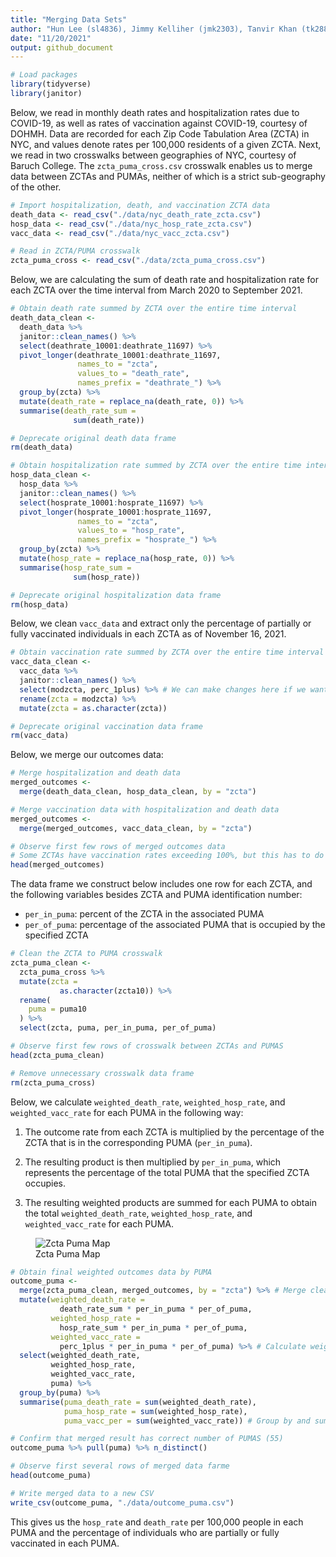 ```yaml
---
title: "Merging Data Sets"
author: "Hun Lee (sl4836), Jimmy Kelliher (jmk2303), Tanvir Khan (tk2886), Tucker Morgan (tlm2152), Zachary Katz (zak2132)"
date: "11/20/2021"
output: github_document
---
```


```r
# Load packages
library(tidyverse)
library(janitor)
```

Below, we read in monthly death rates and hospitalization rates due to COVID-19, as well as rates of vaccination against COVID-19, courtesy of DOHMH. Data are recorded for each Zip Code Tabulation Area (ZCTA) in NYC, and values denote rates per 100,000 residents of a given ZCTA. Next, we read in two crosswalks between geographies of NYC, courtesy of Baruch College. The `zcta_puma_cross.csv` crosswalk enables us to merge data between ZCTAs and PUMAs, neither of which is a strict sub-geography of the other.

```r
# Import hospitalization, death, and vaccination ZCTA data
death_data <- read_csv("./data/nyc_death_rate_zcta.csv")
hosp_data <- read_csv("./data/nyc_hosp_rate_zcta.csv")
vacc_data <- read_csv("./data/nyc_vacc_zcta.csv")

# Read in ZCTA/PUMA crosswalk
zcta_puma_cross <- read_csv("./data/zcta_puma_cross.csv")
```

Below, we are calculating the sum of death rate and hospitalization rate for each ZCTA over the time interval from March 2020 to September 2021.

```r
# Obtain death rate summed by ZCTA over the entire time interval
death_data_clean <-
  death_data %>% 
  janitor::clean_names() %>%
  select(deathrate_10001:deathrate_11697) %>%
  pivot_longer(deathrate_10001:deathrate_11697, 
               names_to = "zcta", 
               values_to = "death_rate", 
               names_prefix = "deathrate_") %>%
  group_by(zcta) %>%
  mutate(death_rate = replace_na(death_rate, 0)) %>% 
  summarise(death_rate_sum = 
              sum(death_rate))

# Deprecate original death data frame
rm(death_data)
```

```r
# Obtain hospitalization rate summed by ZCTA over the entire time interval
hosp_data_clean <- 
  hosp_data %>% 
  janitor::clean_names() %>%
  select(hosprate_10001:hosprate_11697) %>%
  pivot_longer(hosprate_10001:hosprate_11697, 
               names_to = "zcta", 
               values_to = "hosp_rate", 
               names_prefix = "hosprate_") %>%
  group_by(zcta) %>%
  mutate(hosp_rate = replace_na(hosp_rate, 0)) %>% 
  summarise(hosp_rate_sum = 
              sum(hosp_rate))

# Deprecate original hospitalization data frame
rm(hosp_data)
```

Below, we clean `vacc_data` and extract only the percentage of partially or fully vaccinated individuals in each ZCTA as of November 16, 2021.
```r
# Obtain vaccination rate summed by ZCTA over the entire time interval
vacc_data_clean <- 
  vacc_data %>% 
  janitor::clean_names() %>% 
  select(modzcta, perc_1plus) %>% # We can make changes here if we want to include other variables
  rename(zcta = modzcta) %>% 
  mutate(zcta = as.character(zcta))

# Deprecate original vaccination data frame
rm(vacc_data)
```

Below, we merge our outcomes data:

```r
# Merge hospitalization and death data
merged_outcomes <- 
  merge(death_data_clean, hosp_data_clean, by = "zcta")

# Merge vaccination data with hospitalization and death data
merged_outcomes <- 
  merge(merged_outcomes, vacc_data_clean, by = "zcta")

# Observe first few rows of merged outcomes data
# Some ZCTAs have vaccination rates exceeding 100%, but this has to do with migration between ZCTAs
head(merged_outcomes)
```

The data frame we construct below includes one row for each ZCTA, and the following variables besides ZCTA and PUMA identification number:

* `per_in_puma`: percent of the ZCTA in the associated PUMA
* `per_of_puma`: percentage of the associated PUMA that is occupied by the specified ZCTA

```r
# Clean the ZCTA to PUMA crosswalk
zcta_puma_clean <-
  zcta_puma_cross %>% 
  mutate(zcta = 
           as.character(zcta10)) %>%
  rename(
    puma = puma10
  ) %>% 
  select(zcta, puma, per_in_puma, per_of_puma)

# Observe first few rows of crosswalk between ZCTAs and PUMAS
head(zcta_puma_clean)

# Remove unnecessary crosswalk data frame
rm(zcta_puma_cross)
```

Below, we calculate `weighted_death_rate`, `weighted_hosp_rate`, and `weighted_vacc_rate` for each PUMA in the following way:

  1. The outcome rate from each ZCTA is multiplied by the percentage of the ZCTA that is in the corresponding PUMA (`per_in_puma`).
  
  2. The resulting product is then multiplied by `per_in_puma`, which represents the percentage of the total PUMA that the specified ZCTA occupies.
  
  3. The resulting weighted products are summed for each PUMA to obtain the total `weighted_death_rate`, `weighted_hosp_rate`, and `weighted_vacc_rate` for each PUMA.

![Zcta Puma Map](zcta_puma_map.jpg)

```r
# Obtain final weighted outcomes data by PUMA
outcome_puma <- 
  merge(zcta_puma_clean, merged_outcomes, by = "zcta") %>% # Merge cleaned ZCTA/PUMA mappings with outcomes data
  mutate(weighted_death_rate =  
           death_rate_sum * per_in_puma * per_of_puma,
         weighted_hosp_rate =
           hosp_rate_sum * per_in_puma * per_of_puma,
         weighted_vacc_rate = 
           perc_1plus * per_in_puma * per_of_puma) %>% # Calculate weighted outcomes
  select(weighted_death_rate,
         weighted_hosp_rate,
         weighted_vacc_rate,
         puma) %>%
  group_by(puma) %>%
  summarise(puma_death_rate = sum(weighted_death_rate),
            puma_hosp_rate = sum(weighted_hosp_rate),
            puma_vacc_per = sum(weighted_vacc_rate)) # Group by and sum over PUMAs

# Confirm that merged result has correct number of PUMAS (55)
outcome_puma %>% pull(puma) %>% n_distinct()

# Observe first several rows of merged data farme
head(outcome_puma)

# Write merged data to a new CSV
write_csv(outcome_puma, "./data/outcome_puma.csv")
```

This gives us the `hosp_rate` and `death_rate` per 100,000 people in each PUMA and the percentage of individuals who are partially or fully vaccinated in each PUMA.
